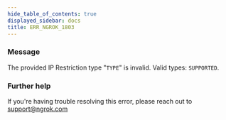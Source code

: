 ```yaml
---
hide_table_of_contents: true
displayed_sidebar: docs
title: ERR_NGROK_1803
---
```


### Message

The provided IP Restriction type "`TYPE`" is invalid. Valid types: `SUPPORTED`.

<ErrorDetails />

### Further help

If you're having trouble resolving this error, please reach out to [support@ngrok.com](mailto:support@ngrok.com?subject=Help%20with%20ERR_NGROK_1803)
